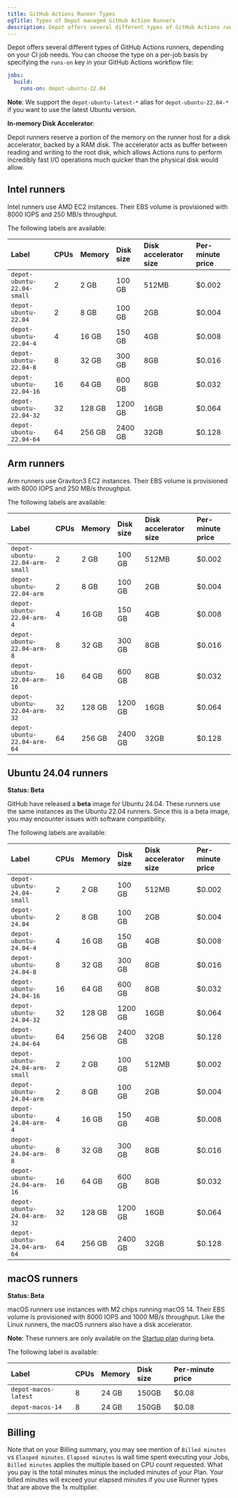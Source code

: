 ```yaml
---
title: GitHub Actions Runner Types
ogTitle: Types of Depot managed GitHub Action Runners
description: Depot offers several different types of GitHub Actions runners, depending on your CI job needs.
---
```


Depot offers several different types of GitHub Actions runners, depending on your CI job needs. You can choose the type on a per-job basis by specifying the `runs-on` key in your GitHub Actions workflow file:

```yaml
jobs:
  build:
    runs-on: depot-ubuntu-22.04
```

**Note**: We support the `depot-ubuntu-latest-*` alias for `depot-ubuntu-22.04-*` if you want to use the latest Ubuntu version.

**In-memory Disk Accelerator**:

Depot runners reserve a portion of the memory on the runner host for a disk accelerator, backed by a RAM disk. The accelerator acts as buffer between reading and writing to the root disk, which allows Actions runs to perform incredibly fast I/O operations much quicker than the physical disk would allow.

## Intel runners

Intel runners use AMD EC2 instances. Their EBS volume is provisioned with 8000 IOPS and 250 MB/s throughput.

The following labels are available:

| Label                      | CPUs | Memory | Disk size | Disk accelerator size | Per-minute price |
| :------------------------- | :--- | :----- | :-------- | :-------------------- | :--------------- |
| `depot-ubuntu-22.04-small` | 2    | 2 GB   | 100 GB    | 512MB                 | $0.002           |
| `depot-ubuntu-22.04`       | 2    | 8 GB   | 100 GB    | 2GB                   | $0.004           |
| `depot-ubuntu-22.04-4`     | 4    | 16 GB  | 150 GB    | 4GB                   | $0.008           |
| `depot-ubuntu-22.04-8`     | 8    | 32 GB  | 300 GB    | 8GB                   | $0.016           |
| `depot-ubuntu-22.04-16`    | 16   | 64 GB  | 600 GB    | 8GB                   | $0.032           |
| `depot-ubuntu-22.04-32`    | 32   | 128 GB | 1200 GB   | 16GB                  | $0.064           |
| `depot-ubuntu-22.04-64`    | 64   | 256 GB | 2400 GB   | 32GB                  | $0.128           |

## Arm runners

Arm runners use Graviton3 EC2 instances. Their EBS volume is provisioned with 8000 IOPS and 250 MB/s throughput.

The following labels are available:

| Label                          | CPUs | Memory | Disk size | Disk accelerator size | Per-minute price |
| :----------------------------- | :--- | :----- | :-------- | :-------------------- | :--------------- |
| `depot-ubuntu-22.04-arm-small` | 2    | 2 GB   | 100 GB    | 512MB                 | $0.002           |
| `depot-ubuntu-22.04-arm`       | 2    | 8 GB   | 100 GB    | 2GB                   | $0.004           |
| `depot-ubuntu-22.04-arm-4`     | 4    | 16 GB  | 150 GB    | 4GB                   | $0.008           |
| `depot-ubuntu-22.04-arm-8`     | 8    | 32 GB  | 300 GB    | 8GB                   | $0.016           |
| `depot-ubuntu-22.04-arm-16`    | 16   | 64 GB  | 600 GB    | 8GB                   | $0.032           |
| `depot-ubuntu-22.04-arm-32`    | 32   | 128 GB | 1200 GB   | 16GB                  | $0.064           |
| `depot-ubuntu-22.04-arm-64`    | 64   | 256 GB | 2400 GB   | 32GB                  | $0.128           |

## Ubuntu 24.04 runners

**Status: Beta**

GitHub have released a **beta** image for Ubuntu 24.04. These runners use the same instances as the Ubuntu 22.04 runners. Since this is a beta image, you may encounter issues with software compatibility.

The following labels are available:

| Label                          | CPUs | Memory | Disk size | Disk accelerator size | Per-minute price |
| :----------------------------- | :--- | :----- | :-------- | :-------------------- | :--------------- |
| `depot-ubuntu-24.04-small`     | 2    | 2 GB   | 100 GB    | 512MB                 | $0.002           |
| `depot-ubuntu-24.04`           | 2    | 8 GB   | 100 GB    | 2GB                   | $0.004           |
| `depot-ubuntu-24.04-4`         | 4    | 16 GB  | 150 GB    | 4GB                   | $0.008           |
| `depot-ubuntu-24.04-8`         | 8    | 32 GB  | 300 GB    | 8GB                   | $0.016           |
| `depot-ubuntu-24.04-16`        | 16   | 64 GB  | 600 GB    | 8GB                   | $0.032           |
| `depot-ubuntu-24.04-32`        | 32   | 128 GB | 1200 GB   | 16GB                  | $0.064           |
| `depot-ubuntu-24.04-64`        | 64   | 256 GB | 2400 GB   | 32GB                  | $0.128           |
| `depot-ubuntu-24.04-arm-small` | 2    | 2 GB   | 100 GB    | 512MB                 | $0.002           |
| `depot-ubuntu-24.04-arm`       | 2    | 8 GB   | 100 GB    | 2GB                   | $0.004           |
| `depot-ubuntu-24.04-arm-4`     | 4    | 16 GB  | 150 GB    | 4GB                   | $0.008           |
| `depot-ubuntu-24.04-arm-8`     | 8    | 32 GB  | 300 GB    | 8GB                   | $0.016           |
| `depot-ubuntu-24.04-arm-16`    | 16   | 64 GB  | 600 GB    | 8GB                   | $0.032           |
| `depot-ubuntu-24.04-arm-32`    | 32   | 128 GB | 1200 GB   | 16GB                  | $0.064           |
| `depot-ubuntu-24.04-arm-64`    | 64   | 256 GB | 2400 GB   | 32GB                  | $0.128           |

## macOS runners

**Status: Beta**

macOS runners use instances with M2 chips running macOS 14. Their EBS volume is provisioned with 8000 IOPS and 1000 MB/s throughput. Like the Linux runners, the macOS runners also have a disk accelerator.

**Note**: These runners are only available on the [Startup plan](/pricing) during beta.

The following label is available:

| Label                | CPUs | Memory | Disk size | Per-minute price |
| :------------------- | :--- | :----- | :-------- | :--------------- |
| `depot-macos-latest` | 8    | 24 GB  | 150GB     | $0.08            |
| `depot-macos-14`     | 8    | 24 GB  | 150GB     | $0.08            |

## Billing

Note that on your Billing summary, you may see mention of `Billed minutes` vs `Elasped minutes`. `Elapsed minutes` is wall time spent executing your Jobs, `Billed minutes` applies the multiple based on CPU count requested. What you pay is the total minutes minus the included minutes of your Plan. Your billed minutes will exceed your elapsed minutes if you use Runner types that are above the 1x multiplier.
